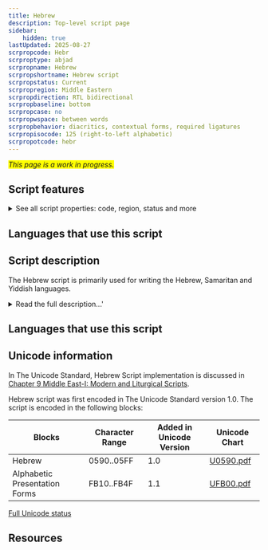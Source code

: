 ```yaml
---
title: Hebrew
description: Top-level script page
sidebar:
    hidden: true
lastUpdated: 2025-08-27
scrpropcode: Hebr
scrproptype: abjad
scrpropname: Hebrew
scrpropshortname: Hebrew script
scrpropstatus: Current
scrpropregion: Middle Eastern
scrpropdirection: RTL bidirectional
scrpropbaseline: bottom
scrpropcase: no
scrpropwspace: between words
scrpropbehavior: diacritics, contextual forms, required ligatures
scrpropisocode: 125 (right-to-left alphabetic)
scrpropotcode: hebr
---
```


<span style='background-color:yellow'>_This page is a work in progress._</span>


## Script features

<details>
<summary> See all script properties: code, region, status and more</summary>
<ScriptInfo />
</details>

## Languages that use this script

<WsList script='Hebr' wsMax='5' />

## Script description

The Hebrew script is primarily used for writing the Hebrew, Samaritan and Yiddish languages.

<details>
<summary>Read the full description...'</summary>It is also used for writing some varieties of Arabic spoken in North Africa, Iraq and Yemen; the languages of the Jewish communities in Italy and Corfu, Morocco (Berber), Spain and the Caucasus mountains; and the modern Jewish Aramaic languages. Prior to 500 BC the Hebrew language was written in the Paleo-Hebrew script, which was abandoned after the Jewish exile in the 5th century BC in favour of the Aramaic script, from which the current Hebrew script descended. It is commonly called the Hebrew alphabet, after its first two letters _aleph_ and _bet_, although it is actually an abjad.

Hebrew is a unicameral script; there is only one case. It is written from right to left. The script contains twenty-two consonant letters, five of which take a variant form when used at the end of a word. Vowels are normally omitted when writing the Hebrew language, but four of the consonant letters א _aleph_, ה _he_, ו _waw_ and י _yod_ can be used for representing a number of (normally long) vowels when it is necessary to disambiguate between similar words. Until the 9th century, these letters, called _mater lectionis_ were the only means for representing vowels; later a system of diacritics, called _niqqud_ was introduced with the potential for fully representing long and short vowels in every word. Niqqud is rarely used outside of children's books, poetry, and books for teaching the Hebrew language. When writing the Yiddish language, vowels are fully expressed by means of a system derived but different from Hebrew vocalic representation (see Yiddish Orthography).

A number of cantillation marks are used in the scriptural scrolls (_Tanakh_) to indicate the rhythm and stress pattern for chanting the text aloud.

One ligature is commonly used in writing the Hebrew language, _alef lamed_ ﭏ. Four additional ligatures are used for writing Yiddish. The _tetragrammaton_ is also considered by many to be a ligature. It represents one of a number of sacred words which are not permitted to be written, so are represented by means of another symbol or set of symbols. The tetragarammaton does not refer to one specific symbol, but to any of a number of symbols representing the Hebrew word for God, composed of the letters J H W and H. Some Hebrew scribes use a ligature in place of any combination of these four letters, even when they appear within a different, secular word.

Punctuation in the Hebrew script is much the same as in the Latin script, with the exception of a script-specific hyphen _maqaf_, colon _sof pasuq_, forward/vertical slash _paseq_, abbreviation mark _geresh_, and a mark _gershayim_ to indicate that a word is an acronym.

Hebrew writing for the most part uses Latin numbers, although a system used to be in much more common use which assigned a numerical value of units, tens, or hundreds to each letter in the script inventory; the letters could then be added together to create any number. In modern texts this system is only used for the Hebrew calendar and other special cases.

There are four main styles of writing the Hebrew language. _Ashuri_ is a widely-used block style. A particular form of Ashuri, called _STA"M_ (an acronym for the Hebrew words for which this style is used), is used for sacred texts such as the Torah. _Rashi_ is a typeface commonly used for commentaries on sacred texts. A 'cursive' style is used in handwriting. This is characterized by rounded letter shapes; unlike other cursive scripts the letters are generally unconnected.
</details>

## Languages that use this script

<WsList script='Hebr' wsMax='5' />

## Unicode information

In The Unicode Standard, Hebrew Script implementation is discussed in [Chapter 9 Middle East-I: Modern and Liturgical Scripts](http://www.unicode.org/versions/latest/ch09.pdf).

Hebrew script was first encoded in The Unicode Standard version 1.0. The script is encoded in the following blocks:

| Blocks  |  Character Range  |  Added in Unicode Version  |  Unicode Chart  |
| ------- | ----------------- | -------------------------- | --------------- |
| Hebrew  |  0590..05FF  |  1.0  |  [U0590.pdf](http://www.unicode.org/charts/PDF/U0590.pdf)  |
| Alphabetic Presentation Forms  |  FB10..FB4F |  1.1 |  [UFB00.pdf](http://www.unicode.org/charts/PDF/UFB00.pdf) |


<a href='/scrlang/script-hebr-unicode'>Full Unicode status</a>

## Resources

<ScriptResources detailSummary='seemore' />

